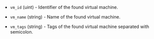 <!-- Code generated from the comments of the DatasourceOutput struct in datasource/virtualmachine/data.go; DO NOT EDIT MANUALLY -->

- `vm_id` (uint) - Identifier of the found virtual machine.

- `vm_name` (string) - Name of the found virtual machine.

- `vm_tags` (string) - Tags of the found virtual machine separated with semicolon.

<!-- End of code generated from the comments of the DatasourceOutput struct in datasource/virtualmachine/data.go; -->
